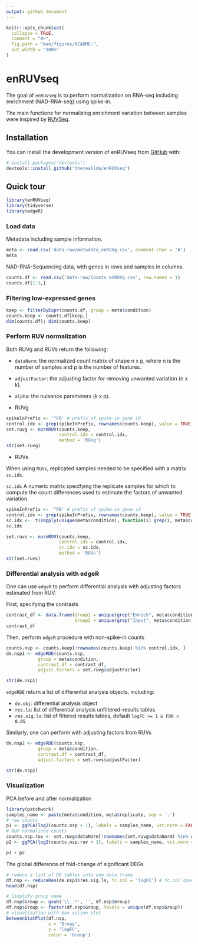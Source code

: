 ---
output: github_document
---

<!-- README.md is generated from README.Rmd. Please edit that file -->

```{r, include = FALSE}
knitr::opts_chunk$set(
  collapse = TRUE,
  comment = "#>",
  fig.path = "man/figures/README-",
  out.width = "100%"
)
```

# enRUVseq

<!-- badges: start -->

<!-- badges: end -->

The goal of `enRUVseq` is to perform normalization on RNA-seq including enrichment (NAD-RNA-seq) using spike-in.

The main functions for normalizing enrichment variation between samples were inspired by [RUVSeq](https://github.com/drisso/RUVSeq).

## Installation

You can install the development version of enRUVseq from [GitHub](https://github.com/) with:

``` r
# install.packages("devtools")
devtools::install_github("thereallda/enRUVseq")
```

## Quick tour

```{r example}
library(enRUVseq)
library(tidyverse)
library(edgeR)
```

### Load data

Metadata including sample information.

```{r}
meta <- read.csv('data-raw/metadata_enRUVg.csv', comment.char = '#')
meta
```

NAD-RNA-Sequencing data, with genes in rows and samples in columns.

```{r}
counts.df <- read.csv('data-raw/Counts_enRUVg.csv', row.names = 1)
counts.df[1:3,]
```

### Filtering low-expressed genes

```{r}
keep <- filterByExpr(counts.df, group = meta$condition)
counts.keep <- counts.df[keep,]
dim(counts.df); dim(counts.keep)
```

### Perform RUV normalization

Both RUVg and RUVs return the following:

-   `dataNorm`: the normalized count matrix of shape n x p, where n is the number of samples and p is the number of features.

-   `adjustFactor`: the adjusting factor for removing unwanted variation (n x k).

-   `alpha`: the nuisance parameters (k x p).

-   RUVg

```{r}
spikeInPrefix <- '^FB' # prefix of spike-in gene id
control.idx <- grep(spikeInPrefix, rownames(counts.keep), value = TRUE)
set.ruvg <- normRUV(counts.keep, 
                    control.idx = control.idx,
                    method = 'RUVg')
str(set.ruvg)
```

-   RUVs

When using `RUVs`, replicated samples needed to be specified with a matrix `sc.idx`.

`sc.idx` A numeric matrix specifying the replicate samples for which to compute the count differences used to estimate the factors of unwanted variation.

```{r}
spikeInPrefix <- '^FB' # prefix of spike-in gene id
control.idx <- grep(spikeInPrefix, rownames(counts.keep), value = TRUE)
sc.idx <-  t(sapply(unique(meta$condition), function(i) grep(i, meta$condition)))
sc.idx 
```

```{r}
set.ruvs <- normRUV(counts.keep, 
                    control.idx = control.idx,
                    sc.idx = sc.idx,
                    method = 'RUVs')
str(set.ruvs)
```

### Differential analysis with edgeR

One can use `edgeR` to perform differential analysis with adjusting factors estimated from RUV.

First, specifying the contrasts

```{r}
contrast_df <- data.frame(Group1 = unique(grep("Enrich", meta$condition, value = TRUE)),
                          Group2 = unique(grep("Input", meta$condition, value = TRUE)))
contrast_df
```

Then, perform `edgeR` procedure with non-spike-in counts

```{r}
counts.nsp <- counts.keep[!rownames(counts.keep) %in% control.idx, ]
de.nsp1 <- edgeRDE(counts.nsp, 
            group = meta$condition,
            contrast.df = contrast_df,
            adjust.factors = set.ruvg$adjustFactor) 

str(de.nsp1)
```

`edgeRDE` return a list of differential analysis objects, including:

-   `de.obj`: differential analysis object
-   `res.ls`: list of differential analysis unfiltered-results tables
-   `res.sig.ls`: list of filtered results tables, default `logFC >= 1 & FDR < 0.05`

Similarly, one can perform with adjusting factors from RUVs

```{r}
de.nsp2 <- edgeRDE(counts.nsp, 
            group = meta$condition,
            contrast.df = contrast_df,
            adjust.factors = set.ruvs$adjustFactor) 

str(de.nsp2)
```

### Visualization

PCA before and after normalization

```{r}
library(patchwork)
samples_name <- paste(meta$condition, meta$replicate, sep = '.')
# raw counts
p1 <- ggPCA(log2(counts.nsp + 1), labels = samples_name, vst.norm = FALSE) + ggtitle('Raw')
# RUV normalized counts
counts.nsp.ruv <- set.ruvg$dataNorm[!rownames(set.ruvg$dataNorm) %in% control.idx,]
p2 <- ggPCA(log2(counts.nsp.ruv + 1), labels = samples_name, vst.norm = FALSE) + ggtitle('RUV')

p1 + p2
```

The global difference of fold-change of significant DEGs

```{r}
# reduce a list of DE tables into one data frame
df.nsp <- reduceRes(de.nsp1$res.sig.ls, fc.col = 'logFC') # fc.col specify the name of log-fold change column
head(df.nsp)
```

```{r}
# Simplify group name
df.nsp$Group <- gsub('\\..*', '', df.nsp$Group)
df.nsp$Group <- factor(df.nsp$Group, levels = unique(df.nsp$Group))
# visualization with box vilion plot
BetweenStatPlot(df.nsp, 
                x = 'Group',
                y = 'logFC',
                color = 'Group')
```
